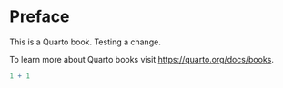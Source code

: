 # Preface {.unnumbered}

This is a Quarto book. Testing a change.

To learn more about Quarto books visit <https://quarto.org/docs/books>.

```r
1 + 1
```
